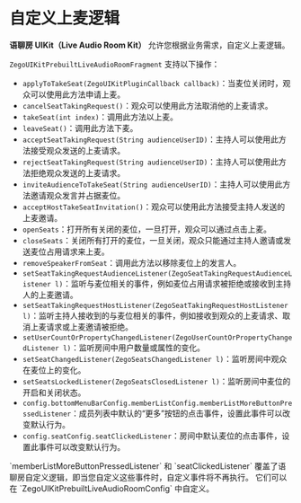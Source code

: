 # 自定义上麦逻辑


**语聊房 UIKit（Live Audio Room Kit）** 允许您根据业务需求，自定义上麦逻辑。

`ZegoUIKitPrebuiltLiveAudioRoomFragment` 支持以下操作：

- `applyToTakeSeat(ZegoUIKitPluginCallback callback)`：当麦位关闭时，观众可以使用此方法申请上麦。
- `cancelSeatTakingRequest()`：观众可以使用此方法取消他的上麦请求。
- `takeSeat(int index)`：调用此方法以上麦。
- `leaveSeat()`：调用此方法下麦。
- `acceptSeatTakingRequest(String audienceUserID)`：主持人可以使用此方法接受观众发送的上麦请求。
- `rejectSeatTakingRequest(String audienceUserID)`：主持人可以使用此方法拒绝观众发送的上麦请求。
- `inviteAudienceToTakeSeat(String audienceUserID)`：主持人可以使用此方法邀请观众发言并占据麦位。
- `acceptHostTakeSeatInvitation()`：观众可以使用此方法接受主持人发送的上麦邀请。
- `openSeats`：打开所有关闭的麦位，一旦打开，观众可以通过点击上麦。
- `closeSeats`：关闭所有打开的麦位，一旦关闭，观众只能通过主持人邀请或发送麦位占用请求来上麦。
- `removeSpeakerFromSeat`：调用此方法以移除麦位上的发言人。
- `setSeatTakingRequestAudienceListener(ZegoSeatTakingRequestAudienceListener l)`：监听与麦位相关的事件，例如麦位占用请求被拒绝或接收到主持人的上麦邀请。
- `setSeatTakingRequestHostListener(ZegoSeatTakingRequestHostListener l)`：监听主持人接收到的与麦位相关的事件，例如接收到观众的上麦请求、取消上麦请求或上麦邀请被拒绝。
- `setUserCountOrPropertyChangedListener(ZegoUserCountOrPropertyChangedListener l)`：监听房间中用户数量或属性的变化。
- `setSeatChangedListener(ZegoSeatsChangedListener l)`：监听房间中观众在麦位上的变化。
- `setSeatsLockedListener(ZegoSeatsClosedListener l)`：监听房间中麦位的开启和关闭状态。
- `config.bottomMenuBarConfig.memberListConfig.memberListMoreButtonPressedListener`：成员列表中默认的“更多”按钮的点击事件，设置此事件可以改变默认行为。
- `config.seatConfig.seatClickedListener`：房间中默认麦位的点击事件，设置此事件可以改变默认行为。
<Note title="Note">
`memberListMoreButtonPressedListener` 和 `seatClickedListener` 覆盖了语聊房自定义逻辑，即当您自定义这些事件时，自定义事件将不再执行。
它们可以在 `ZegoUIKitPrebuiltLiveAudioRoomConfig` 中自定义。
</Note>
